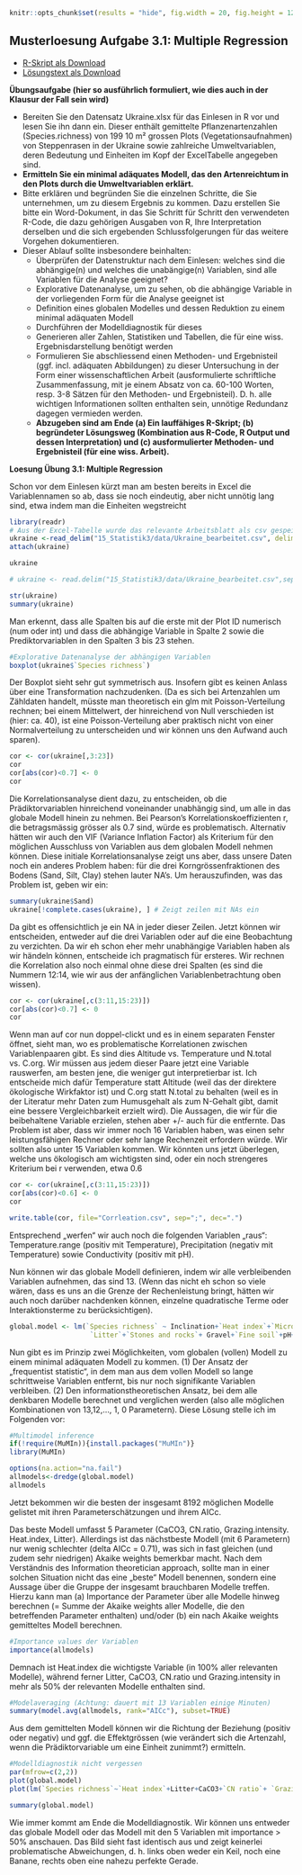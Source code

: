 <!-- # --- -->
<!-- # title: "MSc. Research Methods - Statistikteil Lösungen 2019" -->
<!-- # output: -->
<!-- #   html_document: -->
<!-- #     df_print: paged -->
<!-- #   pdf_document: default -->
<!-- # --- -->

```r
knitr::opts_chunk$set(results = "hide", fig.width = 20, fig.height = 12, warning = F, message = F, fig.pos = 'H')
```

## Musterloesung Aufgabe 3.1: Multiple Regression
- [R-Skript als Download](15_Statistik3/RFiles/Loesung_3.1_v.03.R)
- [Lösungstext als Download](15_Statistik3/Statistik_3.1_Loesung_v.02.pdf)


**Übungsaufgabe (hier so ausführlich formuliert, wie dies auch in der Klausur der Fall sein
wird)**

- Bereiten Sie den Datensatz Ukraine.xlsx für das Einlesen in R vor und lesen Sie ihn
dann ein. Dieser enthält gemittelte Pflanzenartenzahlen (Species.richness) von 199
10 m² grossen Plots (Vegetationsaufnahmen) von Steppenrasen in der Ukraine sowie
zahlreiche Umweltvariablen, deren Bedeutung und Einheiten im Kopf der ExcelTabelle angegeben sind.
- **Ermitteln Sie ein minimal adäquates Modell, das den Artenreichtum in den Plots
durch die Umweltvariablen erklärt.**
- Bitte erklären und begründen Sie die einzelnen Schritte, die Sie unternehmen, um zu
diesem Ergebnis zu kommen. Dazu erstellen Sie bitte ein Word-Dokument, in das Sie
Schritt für Schritt den verwendeten R-Code, die dazu gehörigen Ausgaben von R, Ihre
Interpretation derselben und die sich ergebenden Schlussfolgerungen für das weitere
Vorgehen dokumentieren.
- Dieser Ablauf sollte insbesondere beinhalten:
    - Überprüfen der Datenstruktur nach dem Einlesen: welches sind die abhängige(n)
      und welches die unabängige(n) Variablen, sind alle Variablen für die Analyse
      geeignet?
    - Explorative Datenanalyse, um zu sehen, ob die abhängige Variable in der
      vorliegenden Form für die Analyse geeignet ist
    - Definition eines globalen Modelles und dessen Reduktion zu einem minimal
      adäquaten Modell
    - Durchführen der Modelldiagnostik für dieses
    - Generieren aller Zahlen, Statistiken und Tabellen, die für eine wiss.
      Ergebnisdarstellung benötigt werden
    - Formulieren Sie abschliessend einen Methoden- und Ergebnisteil (ggf. incl.
      adäquaten Abbildungen) zu dieser Untersuchung in der Form einer
      wissenschaftlichen Arbeit (ausformulierte schriftliche Zusammenfassung, mit je
      einem Absatz von ca. 60-100 Worten, resp. 3-8 Sätzen für den Methoden- und
      Ergebnisteil). D. h. alle wichtigen Informationen sollten enthalten sein, unnötige
      Redundanz dagegen vermieden werden.
    - **Abzugeben sind am Ende (a) Ein lauffähiges R-Skript; (b) begründeter Lösungsweg
      (Kombination aus R-Code, R Output und dessen Interpretation) und (c)
      ausformulierter Methoden- und Ergebnisteil (für eine wiss. Arbeit).**
      
      
**Loesung Übung 3.1: Multiple Regression**

Schon vor dem Einlesen kürzt man am besten bereits in Excel die Variablennamen so ab, dass sie noch eindeutig, aber nicht unnötig lang sind, etwa indem man die Einheiten wegstreicht

```r

library(readr)
# Aus der Excel-Tabelle wurde das relevante Arbeitsblatt als csv gespeichert
ukraine <-read_delim("15_Statistik3/data/Ukraine_bearbeitet.csv", delim=";")
attach(ukraine)

ukraine

# ukraine <- read.delim("15_Statistik3/data/Ukraine_bearbeitet.csv",sep=";")

str(ukraine)
summary(ukraine)
```
Man erkennt, dass alle Spalten bis auf die erste mit der Plot ID numerisch (num oder int) und
dass die abhängige Variable in Spalte 2 sowie die Prediktorvariablen in den Spalten 3 bis 23
stehen.

```r
#Explorative Datenanalyse der abhängigen Variablen
boxplot(ukraine$`Species richness`)
```

Der Boxplot sieht sehr gut symmetrisch aus. Insofern gibt es keinen Anlass über eine
Transformation nachzudenken. (Da es sich bei Artenzahlen um Zähldaten handelt, müsste man
theoretisch ein glm mit Poisson-Verteilung rechnen; bei einem Mittelwert, der hinreichend von
Null verschieden ist (hier: ca. 40), ist eine Poisson-Verteilung aber praktisch nicht von einer
Normalverteilung zu unterscheiden und wir können uns den Aufwand auch sparen).

```r
cor <- cor(ukraine[,3:23])
cor
cor[abs(cor)<0.7] <- 0
cor
```
Die Korrelationsanalyse dient dazu, zu entscheiden, ob die Prädiktorvariablen hinreichend
voneinander unabhängig sind, um alle in das globale Modell hinein zu nehmen. Bei Pearson’s
Korrelationskoeffizienten r, die betragsmässig grösser als 0.7 sind, würde es problematisch.
Alternativ hätten wir auch den VIF (Variance Inflation Factor) als Kriterium für den möglichen
Ausschluss von Variablen aus dem globalen Modell nehmen können.
Diese initiale Korrelationsanalyse zeigt uns aber, dass unsere Daten noch ein anderes Problem
haben: für die drei Korngrössenfraktionen des Bodens (Sand, Silt, Clay) stehen lauter NA’s. Um herauszufinden, was das Problem ist, geben wir ein:

```r
summary(ukraine$Sand)
ukraine[!complete.cases(ukraine), ] # Zeigt zeilen mit NAs ein
```
Da gibt es offensichtlich je ein NA in jeder dieser Zeilen. Jetzt können wir entscheiden,
entweder auf die drei Variablen oder auf die eine Beobachtung zu verzichten. Da wir eh schon
eher mehr unabhängige Variablen haben als wir händeln können, entscheide ich pragmatisch
für ersteres. Wir rechnen die Korrelation also noch einmal ohne diese drei Spalten (es sind die Nummern 12:14, wie wir aus der anfänglichen Variablenbetrachtung oben wissen).

```r
cor <- cor(ukraine[,c(3:11,15:23)])
cor[abs(cor)<0.7] <- 0
cor
```
Wenn man auf cor nun doppel-clickt und es in einem separaten Fenster öffnet, sieht man, wo
es problematische Korrelationen zwischen Variablenpaaren gibt.
Es sind dies Altitude vs. Temperature und N.total vs. C.org. Wir müssen aus jedem dieser Paare jetzt eine Variable rauswerfen, am besten jene, die weniger gut interpretierbar ist. Ich entscheide mich dafür Temperature statt Altitude (weil das der direktere ökologische
Wirkfaktor ist) und C.org statt N.total zu behalten (weil es in der Literatur mehr Daten zum
Humusgehalt als zum N-Gehalt gibt, damit eine bessere Vergleichbarkeit erzielt wird). Die
Aussagen, die wir für die beibehaltene Variable erzielen, stehen aber +/- auch für die
entfernte.
Das Problem ist aber, dass wir immer noch 16 Variablen haben, was einen sehr
leistungsfähigen Rechner oder sehr lange Rechenzeit erfordern würde. Wir sollten also unter
15 Variablen kommen. Wir könnten uns jetzt überlegen, welche uns ökologisch am wichtigsten
sind, oder ein noch strengeres Kriterium bei r verwenden, etwa 0.6

```r
cor <- cor(ukraine[,c(3:11,15:23)])
cor[abs(cor)<0.6] <- 0
cor
```
```r
write.table(cor, file="Corrleation.csv", sep=";", dec=".")
```

Entsprechend „werfen“ wir auch noch die folgenden Variablen „raus“: Temperature.range
(positiv mit Temperature), Precipitation (negativ mit Temperature) sowie Conductivity (positiv
mit pH).

Nun können wir das globale Modell definieren, indem wir alle verbleibenden Variablen
aufnehmen, das sind 13. (Wenn das nicht eh schon so viele wären, dass es uns an die Grenze
der Rechenleistung bringt, hätten wir auch noch darüber nachdenken können, einzelne
quadratische Terme oder Interaktionsterme zu berücksichtigen).

```r
global.model <- lm(`Species richness` ~ Inclination+`Heat index`+`Microrelief`+`Grazing intensity`+
                    `Litter`+`Stones and rocks`+ Gravel+`Fine soil`+pH+CaCO3+`C org`+`CN ratio`+Temperature, data = ukraine)

```

Nun gibt es im Prinzip zwei Möglichkeiten, vom globalen (vollen) Modell zu einem minimal
adäquaten Modell zu kommen. (1) Der Ansatz der „frequentist statistic“, in dem man aus dem
vollen Modell so lange schrittweise Variablen entfernt, bis nur noch signifikante Variablen
verbleiben. (2) Den informationstheoretischen Ansatz, bei dem alle denkbaren Modelle
berechnet und verglichen werden (also alle möglichen Kombinationen von 13,12,…, 1, 0
Parametern). Diese Lösung stelle ich im Folgenden vor:

```r
#Multimodel inference
if(!require(MuMIn)){install.packages("MuMIn")}
library(MuMIn)

options(na.action="na.fail")
allmodels<-dredge(global.model)
allmodels
```

Jetzt bekommen wir die besten der insgesamt 8192 möglichen Modelle gelistet mit ihren
Parameterschätzungen und ihrem AICc.

Das beste Modell umfasst 5 Parameter (CaCO3, CN.ratio, Grazing.intensity. Heat.index, Litter).
Allerdings ist das nächstbeste Modell (mit 6 Parametern) nur wenig schlechter (delta AICc =
0.71), was sich in fast gleichen (und zudem sehr niedrigen) Akaike weights bemerkbar macht.
Nach dem Verständnis des Information theoretician approach, sollte man in einer solchen
Situation nicht das eine „beste“ Modell benennen, sondern eine Aussage über die Gruppe der
insgesamt brauchbaren Modelle treffen. Hierzu kann man (a) Importance der Parameter über
alle Modelle hinweg berechnen (= Summe der Akaike weights aller Modelle, die den
betreffenden Parameter enthalten) und/oder (b) ein nach Akaike weights gemitteltes Modell
berechnen.

```r
#Importance values der Variablen
importance(allmodels)
```

Demnach ist Heat.index die wichtigste Variable (in 100% aller relevanten Modelle), während
ferner Litter, CaCO3, CN.ratio und Grazing.intensity in mehr als 50% der relevanten Modelle
enthalten sind.

```r
#Modelaveraging (Achtung: dauert mit 13 Variablen einige Minuten)
summary(model.avg(allmodels, rank="AICc"), subset=TRUE)

```

Aus dem gemittelten Modell können wir die Richtung der Beziehung (positiv oder negativ) und
ggf. die Effektgrössen (wie verändert sich die Artenzahl, wenn die Prädiktorvariable um eine
Einheit zunimmt?) ermitteln.

```r
#Modelldiagnostik nicht vergessen
par(mfrow=c(2,2))
plot(global.model)
plot(lm(`Species richness`~`Heat index`+Litter+CaCO3+`CN ratio`+ `Grazing intensity`))

summary(global.model)
```

Wie immer kommt am Ende die Modelldiagnostik. Wir können uns entweder das globale
Modell oder das Modell mit den 5 Variablen mit importance > 50% anschauen. Das Bild sieht
fast identisch aus und zeigt keinerlei problematische Abweichungen, d. h. links oben weder ein
Keil, noch eine Banane, rechts oben eine nahezu perfekte Gerade. 
